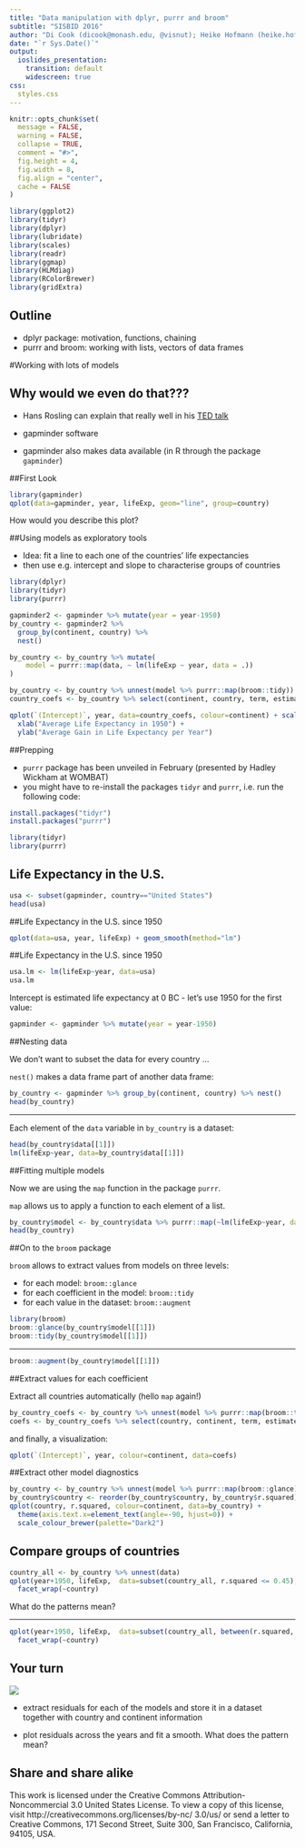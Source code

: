 ```yaml
---
title: "Data manipulation with dplyr, purrr and broom"
subtitle: "SISBID 2016"
author: "Di Cook (dicook@monash.edu, @visnut); Heike Hofmann (heike.hofmann@gmail.com, @heike_hh)"
date: "`r Sys.Date()`"
output:
  ioslides_presentation:
    transition: default
    widescreen: true
css:
  styles.css
---
```


```r
knitr::opts_chunk$set(
  message = FALSE,
  warning = FALSE,
  collapse = TRUE,
  comment = "#>",
  fig.height = 4,
  fig.width = 8,
  fig.align = "center",
  cache = FALSE
)
```


```r
library(ggplot2)
library(tidyr)
library(dplyr)
library(lubridate)
library(scales)
library(readr)
library(ggmap)
library(HLMdiag)
library(RColorBrewer)
library(gridExtra)
```

## Outline

- dplyr package: motivation, functions, chaining
- purrr and broom: working with lists, vectors of data frames

#Working with lots of models

## Why would we even do that???

- Hans Rosling can explain that really well in his [TED talk](https://www.ted.com/talks/hans_rosling_shows_the_best_stats_you_ve_ever_seen?language=en)

- gapminder software 

- gapminder also makes data available (in R through the package ```gapminder```)


##First Look

```r
library(gapminder)
qplot(data=gapminder, year, lifeExp, geom="line", group=country)

```

How would you describe this plot?

##Using models as exploratory tools

- Idea: fit a line to each one of the countries' life expectancies
- then use e.g. intercept and slope to characterise groups of countries

```r
library(dplyr)
library(tidyr)
library(purrr)

gapminder2 <- gapminder %>% mutate(year = year-1950)
by_country <- gapminder2 %>% 
  group_by(continent, country) %>% 
  nest()

by_country <- by_country %>% mutate(
    model = purrr::map(data, ~ lm(lifeExp ~ year, data = .))
)

by_country <- by_country %>% unnest(model %>% purrr::map(broom::tidy))
country_coefs <- by_country %>% select(continent, country, term, estimate) %>% spread(term, estimate)

qplot(`(Intercept)`, year, data=country_coefs, colour=continent) + scale_colour_brewer(palette="Dark2") + 
  xlab("Average Life Expectancy in 1950") +
  ylab("Average Gain in Life Expectancy per Year")
```

##Prepping

- `purrr` package has been unveiled in February (presented by Hadley Wickham at WOMBAT)
- you might have to re-install the packages ```tidyr``` and ```purrr```, i.e. run the following code:

```r
install.packages("tidyr")
install.packages("purrr")

library(tidyr)
library(purrr)
```

## Life Expectancy in the U.S.

```r
usa <- subset(gapminder, country=="United States")
head(usa)
```

##Life Expectancy in the U.S. since 1950

```r
qplot(data=usa, year, lifeExp) + geom_smooth(method="lm")
```

##Life Expectancy in the U.S. since 1950

```r
usa.lm <- lm(lifeExp~year, data=usa)
usa.lm
```

Intercept is estimated life expectancy at 0 BC - let's use 1950 for the first value:

```r
gapminder <- gapminder %>% mutate(year = year-1950)
```

##Nesting data

We don't want to subset the data for every country ... 

```nest()``` makes a data frame part of another data frame:

```r
by_country <- gapminder %>% group_by(continent, country) %>% nest()
head(by_country)
```

***

Each element of the ```data``` variable in ```by_country``` is a dataset:

```r
head(by_country$data[[1]])
lm(lifeExp~year, data=by_country$data[[1]])
```

##Fitting multiple models

Now we are using the ```map``` function in the package ```purrr```.

```map``` allows us to apply a function to each element of a list.

```r
by_country$model <- by_country$data %>% purrr::map(~lm(lifeExp~year, data=.))
head(by_country)
```

##On to the ```broom``` package

```broom``` allows to extract values from models on three levels:

- for each model: ```broom::glance```
- for each coefficient in the model: ```broom::tidy```
- for each value in the dataset: ```broom::augment```

```r
library(broom)
broom::glance(by_country$model[[1]])
broom::tidy(by_country$model[[1]])
```

***
```r
broom::augment(by_country$model[[1]])
```

##Extract values for each coefficient

Extract all countries automatically (hello ```map``` again!)

```r
by_country_coefs <- by_country %>% unnest(model %>% purrr::map(broom::tidy))
coefs <- by_country_coefs %>% select(country, continent, term, estimate) %>% spread(term, estimate)
```

and finally, a visualization:

```r
qplot(`(Intercept)`, year, colour=continent, data=coefs)
```

##Extract other model diagnostics

```r
by_country <- by_country %>% unnest(model %>% purrr::map(broom::glance))
by_country$country <- reorder(by_country$country, by_country$r.squared)
qplot(country, r.squared, colour=continent, data=by_country) +
  theme(axis.text.x=element_text(angle=-90, hjust=0)) +
  scale_colour_brewer(palette="Dark2")
```

## Compare groups of countries

```r
country_all <- by_country %>% unnest(data)
qplot(year+1950, lifeExp,  data=subset(country_all, r.squared <= 0.45), geom="line") +
  facet_wrap(~country)
```
What do the patterns mean?

***

```r
qplot(year+1950, lifeExp,  data=subset(country_all, between(r.squared, 0.45, 0.75)), geom="line") +
  facet_wrap(~country)
```

## Your turn

![](rainbow-lorikeet.png)

- extract residuals for each of the models and store it in a dataset together with country and continent information

- plot residuals across the years and fit a smooth. What does the pattern mean?



## Share and share alike

This work is licensed under the Creative Commons Attribution-Noncommercial 3.0 United States License. To view a copy of this license, visit http://creativecommons.org/licenses/by-nc/ 3.0/us/ or send a letter to Creative Commons, 171 Second Street, Suite 300, San Francisco, California, 94105, USA.

